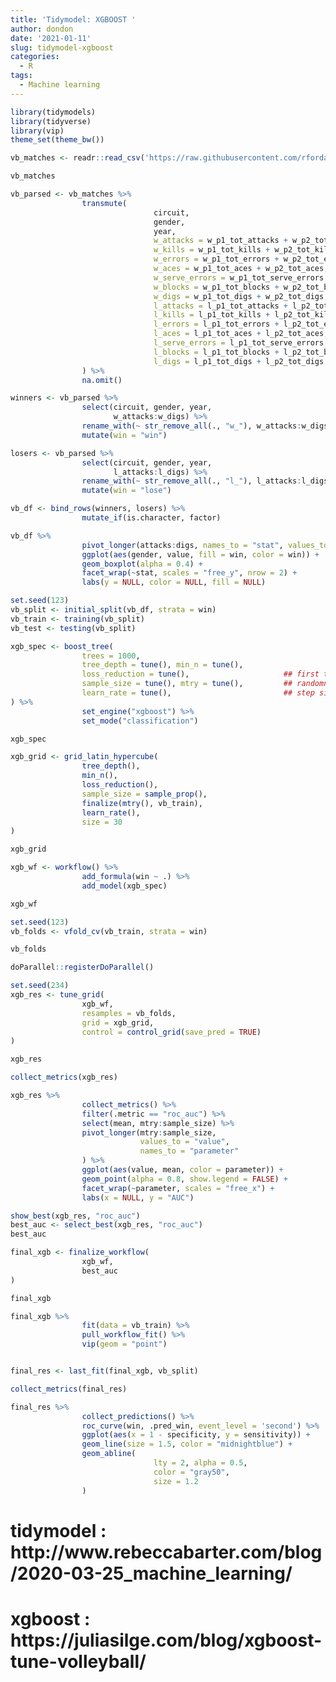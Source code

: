 ```yaml
---
title: 'Tidymodel: XGBOOST '
author: dondon
date: '2021-01-11'
slug: tidymodel-xgboost
categories:
  - R
tags:
  - Machine learning
---
```


```r
library(tidymodels)
library(tidyverse)
library(vip)
theme_set(theme_bw())
```

```r
vb_matches <- readr::read_csv('https://raw.githubusercontent.com/rfordatascience/tidytuesday/master/data/2020/2020-05-19/vb_matches.csv', guess_max = 76000)
```

```r
vb_matches
```

```r
vb_parsed <- vb_matches %>%
                transmute(
                                circuit,
                                gender,
                                year,
                                w_attacks = w_p1_tot_attacks + w_p2_tot_attacks,
                                w_kills = w_p1_tot_kills + w_p2_tot_kills,
                                w_errors = w_p1_tot_errors + w_p2_tot_errors,
                                w_aces = w_p1_tot_aces + w_p2_tot_aces,
                                w_serve_errors = w_p1_tot_serve_errors + w_p2_tot_serve_errors,
                                w_blocks = w_p1_tot_blocks + w_p2_tot_blocks,
                                w_digs = w_p1_tot_digs + w_p2_tot_digs,
                                l_attacks = l_p1_tot_attacks + l_p2_tot_attacks,
                                l_kills = l_p1_tot_kills + l_p2_tot_kills,
                                l_errors = l_p1_tot_errors + l_p2_tot_errors,
                                l_aces = l_p1_tot_aces + l_p2_tot_aces,
                                l_serve_errors = l_p1_tot_serve_errors + l_p2_tot_serve_errors,
                                l_blocks = l_p1_tot_blocks + l_p2_tot_blocks,
                                l_digs = l_p1_tot_digs + l_p2_tot_digs
                ) %>%
                na.omit()
```

```r
winners <- vb_parsed %>%
                select(circuit, gender, year,
                       w_attacks:w_digs) %>%
                rename_with(~ str_remove_all(., "w_"), w_attacks:w_digs) %>%
                mutate(win = "win")

losers <- vb_parsed %>%
                select(circuit, gender, year,
                       l_attacks:l_digs) %>%
                rename_with(~ str_remove_all(., "l_"), l_attacks:l_digs) %>%
                mutate(win = "lose")
```


```r
vb_df <- bind_rows(winners, losers) %>%
                mutate_if(is.character, factor)

vb_df %>%
                pivot_longer(attacks:digs, names_to = "stat", values_to = "value") %>%
                ggplot(aes(gender, value, fill = win, color = win)) +
                geom_boxplot(alpha = 0.4) +
                facet_wrap(~stat, scales = "free_y", nrow = 2) +
                labs(y = NULL, color = NULL, fill = NULL)
```


```r
set.seed(123)
vb_split <- initial_split(vb_df, strata = win)
vb_train <- training(vb_split)
vb_test <- testing(vb_split)
```

```r
xgb_spec <- boost_tree(
                trees = 1000, 
                tree_depth = tune(), min_n = tune(), 
                loss_reduction = tune(),                     ## first three: model complexity
                sample_size = tune(), mtry = tune(),         ## randomness
                learn_rate = tune(),                         ## step size
) %>% 
                set_engine("xgboost") %>% 
                set_mode("classification")

xgb_spec
```

```r
xgb_grid <- grid_latin_hypercube(
                tree_depth(),
                min_n(),
                loss_reduction(),
                sample_size = sample_prop(),
                finalize(mtry(), vb_train),
                learn_rate(),
                size = 30
)

xgb_grid
```


```r
xgb_wf <- workflow() %>%
                add_formula(win ~ .) %>%
                add_model(xgb_spec)

xgb_wf
```

```r
set.seed(123)
vb_folds <- vfold_cv(vb_train, strata = win)

vb_folds
```


```r
doParallel::registerDoParallel()

set.seed(234)
xgb_res <- tune_grid(
                xgb_wf,
                resamples = vb_folds,
                grid = xgb_grid,
                control = control_grid(save_pred = TRUE)
)

xgb_res
```

```r
collect_metrics(xgb_res)
```


```r
xgb_res %>%
                collect_metrics() %>%
                filter(.metric == "roc_auc") %>%
                select(mean, mtry:sample_size) %>%
                pivot_longer(mtry:sample_size,
                             values_to = "value",
                             names_to = "parameter"
                ) %>%
                ggplot(aes(value, mean, color = parameter)) +
                geom_point(alpha = 0.8, show.legend = FALSE) +
                facet_wrap(~parameter, scales = "free_x") +
                labs(x = NULL, y = "AUC")
```

```r
show_best(xgb_res, "roc_auc")
best_auc <- select_best(xgb_res, "roc_auc")
best_auc
```

```r
final_xgb <- finalize_workflow(
                xgb_wf,
                best_auc
)

final_xgb
```

```r
final_xgb %>%
                fit(data = vb_train) %>%
                pull_workflow_fit() %>%
                vip(geom = "point")


final_res <- last_fit(final_xgb, vb_split)

collect_metrics(final_res)
```


```r
final_res %>%
                collect_predictions() %>%
                roc_curve(win, .pred_win, event_level = 'second') %>%
                ggplot(aes(x = 1 - specificity, y = sensitivity)) +
                geom_line(size = 1.5, color = "midnightblue") +
                geom_abline(
                                lty = 2, alpha = 0.5,
                                color = "gray50",
                                size = 1.2
                )

```



# tidymodel : http://www.rebeccabarter.com/blog/2020-03-25_machine_learning/
# xgboost : https://juliasilge.com/blog/xgboost-tune-volleyball/
